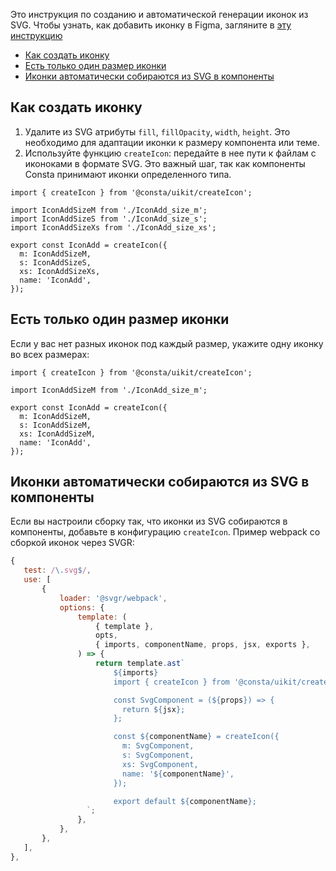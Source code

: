 
Это инструкция по созданию и автоматической генерации иконок из SVG. Чтобы узнать, как добавить иконку в Figma, загляните в [эту инструкцию](##LIBS.LIB.STAND.TAB/lib:portal/stand:contributers-addicons/tab:design)

<MdxMenu>

- [Как создать иконку](#как-создать-иконку)
- [Есть только один размер иконки](#если-есть-только-один-размер-иконки)
- [Иконки автоматически собираются из SVG в компоненты](#если-иконки-автоматически-собираются-из-SVG-в-компоненты)

</MdxMenu>

## Как создать иконку

1. Удалите из SVG атрибуты `fill`, `fillOpacity`, `width`, `height`. Это необходимо для адаптации иконки к размеру компонента или теме.
2. Используйте функцию `createIcon`: передайте в нее пути к файлам с иконоками в формате SVG. Это важный шаг, так как компоненты Consta принимают иконки определенного типа.

```tsx
import { createIcon } from '@consta/uikit/createIcon';

import IconAddSizeM from './IconAdd_size_m';
import IconAddSizeS from './IconAdd_size_s';
import IconAddSizeXs from './IconAdd_size_xs';

export const IconAdd = createIcon({
  m: IconAddSizeM,
  s: IconAddSizeS,
  xs: IconAddSizeXs,
  name: 'IconAdd',
});
```

## Есть только один размер иконки

Если у вас нет разных иконок под каждый размер, укажите одну иконку во всех размерах:

```tsx
import { createIcon } from '@consta/uikit/createIcon';

import IconAddSizeM from './IconAdd_size_m';

export const IconAdd = createIcon({
  m: IconAddSizeM,
  s: IconAddSizeM,
  xs: IconAddSizeM,
  name: 'IconAdd',
});
```

## Иконки автоматически собираются из SVG в компоненты

Если вы настроили сборку так, что иконки из SVG собираются в компоненты, добавьте в конфигурацию `createIcon`.
Пример webpack со сборкой иконок через SVGR:

```jsx
{
   test: /\.svg$/,
   use: [
       {
           loader: '@svgr/webpack',
           options: {
               template: (
                   { template },
                   opts,
                   { imports, componentName, props, jsx, exports },
               ) => {
                   return template.ast`
                       ${imports}
                       import { createIcon } from '@consta/uikit/createIcon';

                       const SvgComponent = (${props}) => {
                         return ${jsx};
                       };

                       const ${componentName} = createIcon({
                         m: SvgComponent,
                         s: SvgComponent,
                         xs: SvgComponent,
                         name: '${componentName}',
                       });

                       export default ${componentName};
                 `;
               },
           },
       },
   ],
},
```
